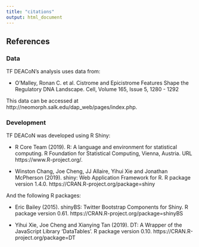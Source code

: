 ```yaml
---
title: "citations"
output: html_document
---
```


## References

### Data
TF DEACoN's analysis uses data from:

* O’Malley, Ronan C. et al. Cistrome and Epicistrome Features Shape the Regulatory DNA Landscape. Cell, Volume 165, Issue 5, 1280 - 1292

This data can be accessed at http://neomorph.salk.edu/dap_web/pages/index.php.

### Development
TF DEACoN was developed using R Shiny:

* R Core Team (2019). R: A language and environment for statistical computing. R Foundation for Statistical Computing, Vienna, Austria. URL https://www.R-project.org/.

* Winston Chang, Joe Cheng, JJ Allaire, Yihui Xie and Jonathan McPherson (2019). shiny: Web Application Framework for R. R package version 1.4.0. https://CRAN.R-project.org/package=shiny

And the following R packages:

* Eric Bailey (2015). shinyBS: Twitter Bootstrap Components for Shiny. R package version 0.61. https://CRAN.R-project.org/package=shinyBS

* Yihui Xie, Joe Cheng and Xianying Tan (2019). DT: A Wrapper of the JavaScript Library 'DataTables'. R package version 0.10. https://CRAN.R-project.org/package=DT